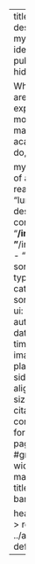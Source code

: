 ---
title: "My blogs"
description: |
  All of my mind-blowing ideas that are not publishable are hidden here. 
  
  While my papers are focused on explanation, as most of the mainstream academic papers do, 
  
  my blogs conceive of alternative realities with my “lunatic” policy designs.
listing: 
  contents: 
    - "**/index.qmd"
    - "**/index.markdown"
    - "**/index.md"
  sort: "date desc"
  type: default
  categories: true
  sort-ui: true
  filter-ui: true
  fields: [title, author, categories, date, reading-time, image]
  image-placeholder: sidebar.jpg
  image-align: right
  page-size: 5
  feed: true
citation: false
comments: false
format: 
  html: 
    page-layout: full
    #grid:
    #  sidebar-width: 0px
    #  margin-width: 0px 
title-block-banner: true

header-includes: >
  <link rel="stylesheet" href="../assets/listing-default.css">
resources:
  - ../assets/listing-default.css
---